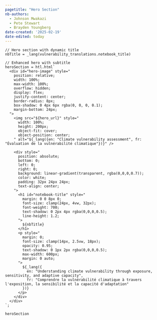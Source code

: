```yaml
---
pagetitle: "Hero Section"
nb-authors: 
  - Johnson Mwakazi
  - Pete Stewart
  - Brayden Youngberg
date-created: '2025-02-19'
date-edited: today
---
```


```ojs
// Hero section with dynamic title
nbTitle = _lang(vulnerability_translations.notebook_title)

// Enhanced hero with subtitle
heroSection = htl.html`
  <div id="hero-image" style="
    position: relative;
    width: 100%;
    max-width: 100%;
    overflow: hidden;
    display: flex;
    justify-content: center;
    border-radius: 8px;
    box-shadow: 0 4px 6px rgba(0, 0, 0, 0.1);
    margin-bottom: 24px;
  ">
    <img src="${hero_url}" style="
      width: 100%;
      height: 200px;
      object-fit: cover;
      object-position: center;
    " alt="${_lang({en: "Climate vulnerability assessment", fr: "Évaluation de la vulnérabilité climatique"})}" />
    
    <div style="
      position: absolute;
      bottom: 0;
      left: 0;
      right: 0;
      background: linear-gradient(transparent, rgba(0,0,0,0.7));
      color: white;
      padding: 32px 24px 24px;
      text-align: center;
    ">
      <h1 id="notebook-title" style="
        margin: 0 0 8px 0;
        font-size: clamp(24px, 4vw, 32px);
        font-weight: 700;
        text-shadow: 0 2px 4px rgba(0,0,0,0.5);
        line-height: 1.2;
      ">
        ${nbTitle}
      </h1>
      <p style="
        margin: 0;
        font-size: clamp(14px, 2.5vw, 18px);
        opacity: 0.95;
        text-shadow: 0 1px 2px rgba(0,0,0,0.5);
        max-width: 600px;
        margin: 0 auto;
      ">
        ${_lang({
          en: "Understanding climate vulnerability through exposure, sensitivity, and adaptive capacity",
          fr: "Comprendre la vulnérabilité climatique à travers l'exposition, la sensibilité et la capacité d'adaptation"
        })}
      </p>
    </div>
  </div>
`;

heroSection
```
